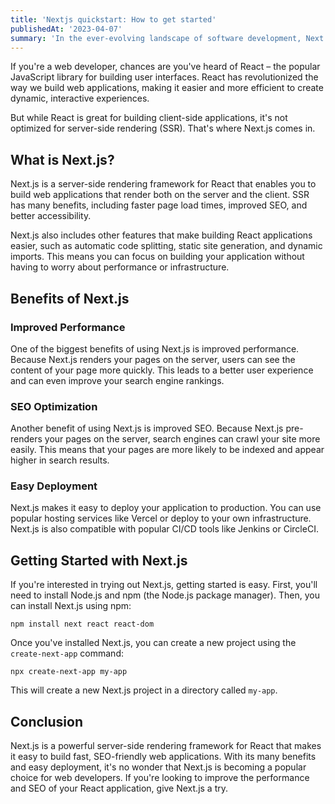 ```yaml
---
title: 'Nextjs quickstart: How to get started'
publishedAt: '2023-04-07'
summary: 'In the ever-evolving landscape of software development, Next js is a must have for your toolbox.'
---
```


If you're a web developer, chances are you've heard of React – the popular JavaScript library for building user interfaces. React has revolutionized the way we build web applications, making it easier and more efficient to create dynamic, interactive experiences.

But while React is great for building client-side applications, it's not optimized for server-side rendering (SSR). That's where Next.js comes in.

## What is Next.js?

Next.js is a server-side rendering framework for React that enables you to build web applications that render both on the server and the client. SSR has many benefits, including faster page load times, improved SEO, and better accessibility.

Next.js also includes other features that make building React applications easier, such as automatic code splitting, static site generation, and dynamic imports. This means you can focus on building your application without having to worry about performance or infrastructure.

## Benefits of Next.js

### Improved Performance

One of the biggest benefits of using Next.js is improved performance. Because Next.js renders your pages on the server, users can see the content of your page more quickly. This leads to a better user experience and can even improve your search engine rankings.

### SEO Optimization

Another benefit of using Next.js is improved SEO. Because Next.js pre-renders your pages on the server, search engines can crawl your site more easily. This means that your pages are more likely to be indexed and appear higher in search results.

### Easy Deployment

Next.js makes it easy to deploy your application to production. You can use popular hosting services like Vercel or deploy to your own infrastructure. Next.js is also compatible with popular CI/CD tools like Jenkins or CircleCI.

## Getting Started with Next.js

If you're interested in trying out Next.js, getting started is easy. First, you'll need to install Node.js and npm (the Node.js package manager). Then, you can install Next.js using npm:

```
npm install next react react-dom
```

Once you've installed Next.js, you can create a new project using the `create-next-app` command:

```
npx create-next-app my-app
```

This will create a new Next.js project in a directory called `my-app`.

## Conclusion

Next.js is a powerful server-side rendering framework for React that makes it easy to build fast, SEO-friendly web applications. With its many benefits and easy deployment, it's no wonder that Next.js is becoming a popular choice for web developers. If you're looking to improve the performance and SEO of your React application, give Next.js a try.
